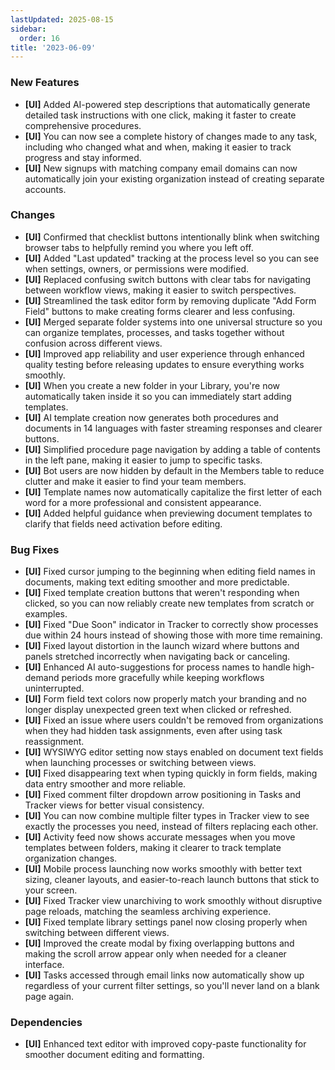```yaml
---
lastUpdated: 2025-08-15
sidebar:
  order: 16
title: '2023-06-09'
---
```


### New Features

- **[UI]** Added AI-powered step descriptions that automatically generate detailed task instructions with one click, making it faster to create comprehensive procedures.
- **[UI]** You can now see a complete history of changes made to any task, including who changed what and when, making it easier to track progress and stay informed.
- **[UI]** New signups with matching company email domains can now automatically join your existing organization instead of creating separate accounts.

### Changes

- **[UI]** Confirmed that checklist buttons intentionally blink when switching browser tabs to helpfully remind you where you left off.
- **[UI]** Added "Last updated" tracking at the process level so you can see when settings, owners, or permissions were modified.
- **[UI]** Replaced confusing switch buttons with clear tabs for navigating between workflow views, making it easier to switch perspectives.
- **[UI]** Streamlined the task editor form by removing duplicate "Add Form Field" buttons to make creating forms clearer and less confusing.
- **[UI]** Merged separate folder systems into one universal structure so you can organize templates, processes, and tasks together without confusion across different views.
- **[UI]** Improved app reliability and user experience through enhanced quality testing before releasing updates to ensure everything works smoothly.
- **[UI]** When you create a new folder in your Library, you're now automatically taken inside it so you can immediately start adding templates.
- **[UI]** AI template creation now generates both procedures and documents in 14 languages with faster streaming responses and clearer buttons.
- **[UI]** Simplified procedure page navigation by adding a table of contents in the left pane, making it easier to jump to specific tasks.
- **[UI]** Bot users are now hidden by default in the Members table to reduce clutter and make it easier to find your team members.
- **[UI]** Template names now automatically capitalize the first letter of each word for a more professional and consistent appearance.
- **[UI]** Added helpful guidance when previewing document templates to clarify that fields need activation before editing.

### Bug Fixes

- **[UI]** Fixed cursor jumping to the beginning when editing field names in documents, making text editing smoother and more predictable.
- **[UI]** Fixed template creation buttons that weren't responding when clicked, so you can now reliably create new templates from scratch or examples.
- **[UI]** Fixed "Due Soon" indicator in Tracker to correctly show processes due within 24 hours instead of showing those with more time remaining.
- **[UI]** Fixed layout distortion in the launch wizard where buttons and panels stretched incorrectly when navigating back or canceling.
- **[UI]** Enhanced AI auto-suggestions for process names to handle high-demand periods more gracefully while keeping workflows uninterrupted.
- **[UI]** Form field text colors now properly match your branding and no longer display unexpected green text when clicked or refreshed.
- **[UI]** Fixed an issue where users couldn't be removed from organizations when they had hidden task assignments, even after using task reassignment.
- **[UI]** WYSIWYG editor setting now stays enabled on document text fields when launching processes or switching between views.
- **[UI]** Fixed disappearing text when typing quickly in form fields, making data entry smoother and more reliable.
- **[UI]** Fixed comment filter dropdown arrow positioning in Tasks and Tracker views for better visual consistency.
- **[UI]** You can now combine multiple filter types in Tracker view to see exactly the processes you need, instead of filters replacing each other.
- **[UI]** Activity feed now shows accurate messages when you move templates between folders, making it clearer to track template organization changes.
- **[UI]** Mobile process launching now works smoothly with better text sizing, cleaner layouts, and easier-to-reach launch buttons that stick to your screen.
- **[UI]** Fixed Tracker view unarchiving to work smoothly without disruptive page reloads, matching the seamless archiving experience.
- **[UI]** Fixed template library settings panel now closing properly when switching between different views.
- **[UI]** Improved the create modal by fixing overlapping buttons and making the scroll arrow appear only when needed for a cleaner interface.
- **[UI]** Tasks accessed through email links now automatically show up regardless of your current filter settings, so you'll never land on a blank page again.

### Dependencies

- **[UI]** Enhanced text editor with improved copy-paste functionality for smoother document editing and formatting.